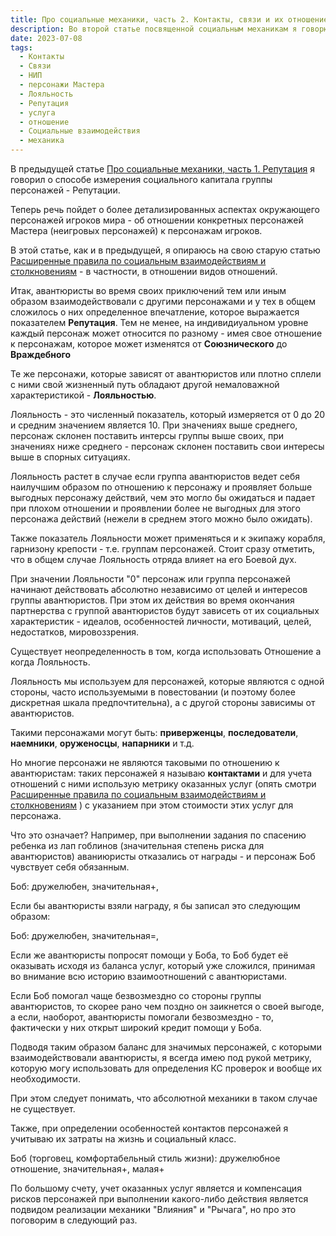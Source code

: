 ```yaml
---
title: Про социальные механики, часть 2. Контакты, связи и их отношение к персонажам
description: Во второй статье посвященной социальным механикам я говорю о взаимодействии с персонажами мастера и их различной классификации.
date: 2023-07-08
tags:
  - Контакты
  - Связи
  - НИП
  - персонажи Мастера
  - Лояльность
  - Репутация
  - услуга
  - отношение
  - Социальные взаимодействия
  - механика
---
```


В предыдущей статье [Про социальные механики, часть 1. Репутация](https://cyborgsandmages.com/posts/articles/about-social-mechanics) я говорил о способе измерения социального капитала группы персонажей - Репутации.

Теперь речь пойдет о более детализированных аспектах окружающего персонажей игроков мира - об отношении конкретных персонажей Мастера (неигровых персонажей) к персонажам игроков.

В этой статье, как и в предыдущей, я опираюсь на свою старую статью [Расширенные правила по социальным взаимодействиям и столкновениям](https://cyborgsandmages.com/posts/articles/social-encounters) - в частности, в отношении видов отношений.

Итак, авантюристы во время своих приключений тем или иным образом взаимодействовали с другими персонажами и у тех в общем сложилось о них определенное впечатление, которое выражается показателем **Репутация**. Тем не менее, на индивидиуальном уровне каждый персонаж может относится по разному - имея свое отношение к персонажам, которое может изменятся от **Союзнического** до **Враждебного**

Те же персонажи, которые зависят от авантюристов или плотно сплели с ними свой жизненный путь обладают другой немаловажной характеристикой - **Лояльностью**.

Лояльность - это численный показатель, который измеряется от 0 до 20 и средним значением является 10. При значениях выше среднего, персонаж склонен поставить интерсы группы выше своих, при значениях ниже среднего - персонаж склонен поставить свои интересы выше в спорных ситуациях.

Лояльность растет в случае если группа авантюристов ведет себя наилучшим образом по отношению к персонажу и проявляет больше выгодных персонажу действий, чем это могло бы ожидаться и падает при плохом отношении и проявлении более не выгодных для этого персонажа действий (нежели в среднем этого можно было ожидать).

Также показатель Лояльности может применяться и к экипажу корабля, гарнизону крепости - т.е. группам персонажей. Стоит сразу отметить, что в общем случае Лояльность отряда влияет на его Боевой дух.

При значении Лояльности "0" персонаж или группа персонажей начинают действовать абсолютно независимо от целей и интересов группы авантюристов. При этом их действия во время окончания партнерства с группой авантюристов будут зависеть от их социальных характеристик - идеалов, особенностей личности, мотиваций, целей, недостатков, мировоззрения.

Существует неопределенность в том, когда использовать Отношение а когда Лояльность.

Лояльность мы используем для персонажей, которые являются с одной стороны, часто используемыми в повестовании (и поэтому более дискретная шкала предпочтительна), а с другой стороны зависимы от авантюристов.

Такими персонажами могут быть: **приверженцы**, **последователи**, **наемники**, **оруженосцы**, **напарники** и т.д.

Но многие персонажи не являются таковыми по отношению к авантюристам: таких персонажей я называю **контактами** и для учета отношений с ними использую метрику оказанных услуг (опять смотри [Расширенные правила по социальным взаимодействиям и столкновениям](https://cyborgsandmages.com/posts/articles/social-encounters) ) с указанием при этом стоимости этих услуг для персонажа.

Что это означает? Например, при выполнении задания по спасению ребенка из лап гоблинов (значительная степень риска для авантюристов) аваниюристы отказались от награды - и персонаж Боб чувствует себя обязанным.

<Aside>
Боб: дружелюбен, значительная+,
</Aside>

Если бы авантюристы взяли награду, я бы записал это следующим образом:

<Aside>
Боб: дружелюбен, значительная=,
</Aside>

Если же авантюристы попросят помощи у Боба, то Боб будет её оказывать исходя из баланса услуг, который уже сложился, принимая во внимание всю историю взаимоотношений с авантюристами. 

Если Боб помогал чаще безвозмездно со стороны группы авантюристов, то скорее рано чем поздно он заикнется о своей выгоде, а если, наоборот, авантюристы помогали безвозмездно - то, фактически у них открыт широкий кредит помощи у Боба.

Подводя таким образом баланс для значимых персонажей, с которыми взаимодействовали авантюристы, я всегда имею под рукой метрику, которую могу использовать для определения КС проверок и вообще их необходимости.

При этом следует понимать, что абсолютной механики в таком случае не существует.

Также, при определении особенностей контактов персонажей я учитываю их затраты на жизнь и социальный класс.

<Aside>
Боб (торговец, комфортабельный стиль жизни): дружелюбное отношение, значительная+, малая+
</Aside>

По большому счету, учет оказанных услуг является и компенсация рисков персонажей при выполнении какого-либо действия является подвидом реализации механики "Влияния" и "Рычага", но про это поговорим в следующий раз.
